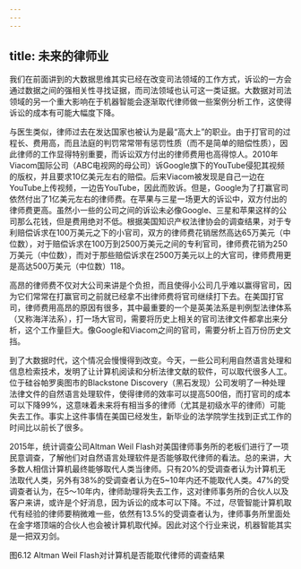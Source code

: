 ```yaml
---
---
---
```

title: 未来的律师业
---




我们在前面讲到的大数据思维其实已经在改变司法领域的工作方式，诉讼的一方会通过数据之间的强相关性寻找证据，而司法领域也认可这一类证据。大数据对司法领域的另一个重大影响在于机器智能会逐渐取代律师做一些案例分析工作，这使得诉讼的成本有可能大幅度下降。

与医生类似，律师过去在发达国家也被认为是最“高大上”的职业。由于打官司的过程长、费用高，而且法庭的判罚常常带有惩罚性质（而不是简单的赔偿性质），因此律师的工作显得特别重要，而诉讼双方付出的律师费用也高得惊人。2010年Viacom国际公司（ABC电视网的母公司）诉Google旗下的YouTube侵犯其视频的版权，并且要求10亿美元左右的赔偿。后来Viacom被发现是自己一边在YouTube上传视频，一边告YouTube，因此而败诉。但是，Google为了打赢官司依然付出了1亿美元左右的律师费。在苹果与三星一场更大的诉讼中，双方付出的律师费更高。虽然小一些的公司之间的诉讼未必像Google、三星和苹果这样的公司那么花钱，但是费用绝对不低。根据美国知识产权法律协会的调查结果，对于专利赔偿诉求在100万美元之下的小官司，双方的律师费花销居然高达65万美元（中位数），对于赔偿诉求在100万到2500万美元之间的专利官司，律师费花销为250万美元（中位数），而对于那些赔偿诉求在2500万美元以上的大官司，律师费用更是高达500万美元（中位数）118。

高昂的律师费不仅对大公司来讲是个负担，而且使得小公司几乎难以赢得官司，因为它们常常在打赢官司之前就已经拿不出律师费将官司继续打下去。在美国打官司，律师费用高昂的原因有很多，其中最重要的一个是英美法系是判例型法律体系（又称海洋法系），打一场大官司，需要将历史上相关的官司法律文件都拿出来分析，这个工作量巨大。像Google和Viacom之间的官司，需要分析上百万份历史文挡。

到了大数据时代，这个情况会慢慢得到改变。今天，一些公司利用自然语言处理和信息检索技术，发明了让计算机阅读和分析法律文献的软件，可以取代很多人工。位于硅谷帕罗奥图市的Blackstone Discovery（黑石发现）公司发明了一种处理法律文件的自然语言处理软件，使得律师的效率可以提高500倍，而打官司的成本可以下降99%，这意味着未来将有相当多的律师（尤其是初级水平的律师）可能失去工作。事实上这件事情在美国已经发生，新毕业的法学院学生找到正式工作的时间比以前长了很多。

2015年，统计调查公司Altman Weil Flash对美国律师事务所的老板们进行了一项民意调查，了解他们对自然语言处理软件是否能够取代律师的看法。总的来讲，大多数人相信计算机最终能够取代人类当律师。只有20%的受调查者认为计算机无法取代人类，另外有38%的受调查者认为在5~10年内还不能取代人类。47%的受调查者认为，在5～10年内，律师助理将失去工作，这对律师事务所的合伙人以及客户来讲，或许是个好消息，因为诉讼的成本可以下降。不过，尽管智能计算机取代有经验的律师要稍微难一些，依然有13.5%的受调查者认为，律师事务所里面处在金字塔顶端的合伙人也会被计算机取代掉。因此对这个行业来说，机器智能其实是一把双刃剑。



图6.12 Altman Weil Flash对计算机是否能取代律师的调查结果